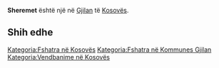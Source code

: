 {{Fshat në 
 | Emri                = Sheremet
 | EmriAlt                = 
 | NAME_SHORT_FORM=      
 | NAME_GENERIC=      
 | NAME_SORT_NAME_RO=      SHEREMET
 | FULL_NAME_RO = Sheremet
 | FULL_NAME_ND_RO=Sheremet
 | SORT_NAME_RG=SHEREMET
 | FULL_NAME_RG=Sheremet
 | FULL_NAME_ND_RG=Sheremet
 | SRP_NAME_SHORT_FORM=      
 | SRP_NAME_GENERIC=      
 | SRP_NAME_SORT_NAME_RO=      
 | SRP_FULL_NAME_RO = 
 | SRP_FULL_NAME_ND_RO=
 | SRP_SORT_NAME_RG=
 | SRP_FULL_NAME_RG=
 | SRP_FULL_NAME_ND_RG=
 | Emri (Rasa dhanore) = 
 | Figura              = 
 | Shteti              = Kosovo
 | Komuna              = Gjilan
 | Kodi postar         = 
 | Sipërfaqja          = 

 | Popullsia           = 

 | Regj. i popullsisë  = 
 | Dend. e popullsisë  = 
 | Faqja zyrtare       = 
 <!--- Koordinatat ----> 
 | Gjerësia            = 42.435556
 | Gjatësia            = 20.330278
 | Lartësia            = 
}}
'''Sheremet''' është një [[]] në [[Gjilan]] të [[Kosovës]].

<!-- == Gjeografia == -->
<!-- == Historia == -->
<!-- == Demografia == -->
== Shih edhe ==
{{Komuna Gjilan}}
{{Kosovo-Administrata-Cung}}

[[Kategoria:Fshatra në Kosovës]]
[[Kategoria:Fshatra në Kommunes Gjilan]]
[[Kategoria:Vendbanime në Kosovës]]